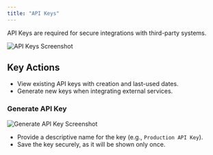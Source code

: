 ```yaml
---
title: "API Keys"
---
```



API Keys are required for secure integrations with third-party systems.  

![API Keys Screenshot](/images/settings/image4.png)

## Key Actions
- View existing API keys with creation and last-used dates.  
- Generate new keys when integrating external services.  

### Generate API Key
![Generate API Key Screenshot](/images/settings/image5.png)

- Provide a descriptive name for the key (e.g., `Production API Key`).  
- Save the key securely, as it will be shown only once.  
